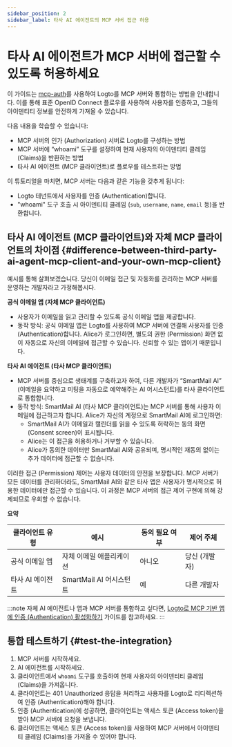 ```yaml
---
sidebar_position: 2
sidebar_label: 타사 AI 에이전트의 MCP 서버 접근 허용
---
```



# 타사 AI 에이전트가 MCP 서버에 접근할 수 있도록 허용하세요

이 가이드는 [mcp-auth](https://mcp-auth.dev)를 사용하여 Logto를 MCP 서버와 통합하는 방법을 안내합니다. 이를 통해 표준 OpenID Connect 플로우를 사용하여 사용자를 인증하고, 그들의 아이덴티티 정보를 안전하게 가져올 수 있습니다.

다음 내용을 학습할 수 있습니다:

- MCP 서버의 인가 (Authorization) 서버로 Logto를 구성하는 방법
- MCP 서버에 “whoami” 도구를 설정하여 현재 사용자의 아이덴티티 클레임 (Claims)을 반환하는 방법
- 타사 AI 에이전트 (MCP 클라이언트)로 플로우를 테스트하는 방법

이 튜토리얼을 마치면, MCP 서버는 다음과 같은 기능을 갖추게 됩니다:

- Logto 테넌트에서 사용자를 인증 (Authentication)합니다.
- "whoami" 도구 호출 시 아이덴티티 클레임 (`sub`, `username`, `name`, `email` 등)을 반환합니다.

## 타사 AI 에이전트 (MCP 클라이언트)와 자체 MCP 클라이언트의 차이점 \{#difference-between-third-party-ai-agent-mcp-client-and-your-own-mcp-client}

예시를 통해 살펴보겠습니다. 당신이 이메일 접근 및 자동화를 관리하는 MCP 서버를 운영하는 개발자라고 가정해봅시다.

**공식 이메일 앱 (자체 MCP 클라이언트)**

- 사용자가 이메일을 읽고 관리할 수 있도록 공식 이메일 앱을 제공합니다.
- 동작 방식: 공식 이메일 앱은 Logto를 사용하여 MCP 서버에 연결해 사용자를 인증 (Authentication)합니다. Alice가 로그인하면, 별도의 권한 (Permission) 화면 없이 자동으로 자신의 이메일에 접근할 수 있습니다. 신뢰할 수 있는 앱이기 때문입니다.

**타사 AI 에이전트 (타사 MCP 클라이언트)**

- MCP 서버를 중심으로 생태계를 구축하고자 하여, 다른 개발자가 “SmartMail AI” (이메일을 요약하고 미팅을 자동으로 예약해주는 AI 어시스턴트)를 타사 클라이언트로 통합합니다.
- 동작 방식: SmartMail AI (타사 MCP 클라이언트)는 MCP 서버를 통해 사용자 이메일에 접근하고자 합니다. Alice가 자신의 계정으로 SmartMail AI에 로그인하면:
  - SmartMail AI가 이메일과 캘린더를 읽을 수 있도록 허락하는 동의 화면 (Consent screen)이 표시됩니다.
  - Alice는 이 접근을 허용하거나 거부할 수 있습니다.
  - Alice가 동의한 데이터만 SmartMail AI와 공유되며, 명시적인 재동의 없이는 추가 데이터에 접근할 수 없습니다.

이러한 접근 (Permission) 제어는 사용자 데이터의 안전을 보장합니다. MCP 서버가 모든 데이터를 관리하더라도, SmartMail AI와 같은 타사 앱은 사용자가 명시적으로 허용한 데이터에만 접근할 수 있습니다. 이 과정은 MCP 서버의 접근 제어 구현에 의해 강제되므로 우회할 수 없습니다.

**요약**

| 클라이언트 유형  | 예시                     | 동의 필요 여부 | 제어 주체     |
| ---------------- | ------------------------ | -------------- | ------------- |
| 공식 이메일 앱   | 자체 이메일 애플리케이션 | 아니오         | 당신 (개발자) |
| 타사 AI 에이전트 | SmartMail AI 어시스턴트  | 예             | 다른 개발자   |

:::note
자체 AI 에이전트나 앱과 MCP 서버를 통합하고 싶다면, [Logto로 MCP 기반 앱에 인증 (Authentication) 활성화하기](./mcp-server-add-auth) 가이드를 참고하세요.
:::

<Prerequisites isThirdParty />

<ConfigureThirdPartyAiAgent serviceName="MCP 서버" />

<SetUpServer />

## 통합 테스트하기 \{#test-the-integration}

1. MCP 서버를 시작하세요.
2. AI 에이전트를 시작하세요.
3. 클라이언트에서 `whoami` 도구를 호출하여 현재 사용자의 아이덴티티 클레임 (Claims)을 가져옵니다.
4. 클라이언트는 401 Unauthorized 응답을 처리하고 사용자를 Logto로 리디렉션하여 인증 (Authentication)해야 합니다.
5. 인증 (Authentication)에 성공하면, 클라이언트는 액세스 토큰 (Access token)을 받아 MCP 서버에 요청을 보냅니다.
6. 클라이언트는 액세스 토큰 (Access token)을 사용하여 MCP 서버에서 아이덴티티 클레임 (Claims)을 가져올 수 있어야 합니다.

<SampleCode />
